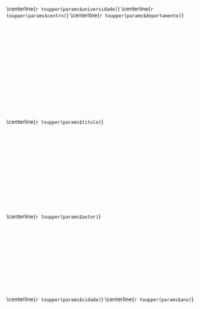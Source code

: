 \centerline{`r toupper(params$universidade)`}
\centerline{`r toupper(params$centro)`}
\centerline{`r toupper(params$departamento)`}

&nbsp;

&nbsp;

&nbsp;

&nbsp;

&nbsp;

&nbsp;

&nbsp;

&nbsp;


\centerline{`r toupper(params$titulo)`}


&nbsp;

&nbsp;

&nbsp;

&nbsp;

&nbsp;

&nbsp;

&nbsp;

\centerline{`r toupper(params$autor)`}

&nbsp;

&nbsp;

&nbsp;

&nbsp;

&nbsp;


&nbsp;

\centerline{`r toupper(params$cidade)`}
\centerline{`r toupper(params$ano)`}

